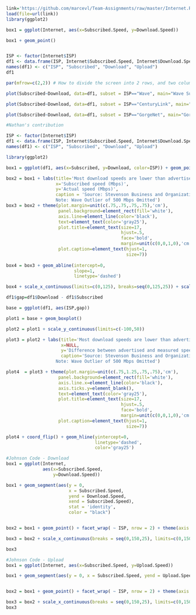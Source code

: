 

```r
link='https://github.com/marcevl/Team-Assignments/raw/master/Internet.RData'
load(file=url(link))
library(ggplot2)

box1 = ggplot(Internet, aes(x=Subscribed.Speed, y=Download.Speed))

box1 + geom_point()



```


```r
ISP <- factor(Internet$ISP)
df1 <- data.frame(ISP, Internet$Subscribed.Speed, Internet$Download.Speed, Internet$Upload.Speed)
names(df1) <- c("ISP", "Subscribed", "Download", "Upload")
df1
```

```r
par(mfrow=c(2,2)) # How to divide the screen into 2 rows, and two columns, with the boxplots first plotted by/across the rows:

plot(Subscribed~Download, data=df1, subset = ISP=="Wave", main="Wave Subscribed vs Download Speed") 

plot(Subscribed~Download, data=df1, subset = ISP=="CenturyLink", main="Century Link Subscribed vs Download Speed")

plot(Subscribed~Download, data=df1, subset = ISP=="GorgeNet", main="GorgeNet Subscribed vs Actual Download")

```


```r

#Nathan's contribution

ISP <- factor(Internet$ISP)
df1 <- data.frame(ISP, Internet$Subscribed.Speed, Internet$Download.Speed, Internet$Upload.Speed)
names(df1) <- c("ISP", "Subscribed", "Download", "Upload")

library(ggplot2)

box1 = ggplot(df1, aes(x=Subscribed, y=Download, color=ISP)) + geom_point()

box2 = box1 + labs(title='Most download speeds are lower than advertised',
                   x='Subscribed speed (Mbps)',
                   y='Actual speed (Mbps)',
                   caption = 'Source: Stevenson Business and Organization Internet Survey 
                   Note: Wave Outlier of 500 Mbps Omitted')
box3 = box2 + theme(plot.margin=unit(c(.75,.75,.75,.75),'cm'),
                    panel.background=element_rect(fill='white'),
                    axis.line=element_line(color='black'),
                    text=element_text(color='gray25'),
                    plot.title=element_text(size=17,
                                            hjust=.5,
                                            face='bold',
                                            margin=unit(c(0,0,1,0),'cm')),
                    plot.caption=element_text(hjust=1,
                                              size=7))
  
box4 = box3 + geom_abline(intercept=0, 
                          slope=1,
                          linetype='dashed')

box4 + scale_x_continuous(limits=c(0,125), breaks=seq(0,125,25)) + scale_y_continuous(limits=c(0,125), breaks=seq(0,125,25))

```

```r

df1$gap=df1$Download - df1$Subscribed

base = ggplot(df1, aes(ISP,gap)) 

plot1 = base + geom_boxplot()

plot2 = plot1 + scale_y_continuous(limits=c(-100,50))

plot3 = plot2 + labs(title='Most download speeds are lower than advertised',
                     x=NULL,
                     y='Difference between advertised and measured speeds',
                     caption='Source: Stevenson Business and Organization Internet Survey 
                   Note: Wave Outlier of 500 Mbps Omitted')

plot4  = plot3 + theme(plot.margin=unit(c(.75,1.25,.75,.75),'cm'),
                    panel.background=element_rect(fill='white'),
                    axis.line.x=element_line(color='black'),
                    axis.ticks.y=element_blank(),
                    text=element_text(color='gray25'),
                    plot.title=element_text(size=17,
                                            hjust=.5,
                                            face='bold',
                                            margin=unit(c(0,0,1,0),'cm')),
                    plot.caption=element_text(hjust=1,
                                              size=7))

plot4 + coord_flip() + geom_hline(yintercept=0,
                                  linetype='dashed',
                                  color='gray25')

```

```r
#Johnson Code - Download 
box1 = ggplot(Internet, 
              aes(x=Subscribed.Speed, 
                  y=Download.Speed))

box1 + geom_segment(aes(y = 0, 
                        x = Subscribed.Speed, 
                        yend = Download.Speed, 
                        xend = Subscribed.Speed), 
                        stat = 'identity', 
                        color = "black")


box2 = box1 + geom_point() + facet_wrap( ~ ISP, nrow = 2) + theme(axis.text.x = element_text(angle = 45, hjust = .7, vjust = .7), axis.title.y = element_text(vjust = 3), axis.title.x = element_text(vjust = -0.5), plot.caption = element_text(vjust = -0.5)) +labs(title = "Download Speed in Relation To Subscribed Speed", x = "Subscribed Speed", y = "Download Speed", caption = "Source:Stevenson Business and Organization Internet Survey")

box3 = box2 + scale_x_continuous(breaks = seq(0,150,25), limits=c(0,150)) + scale_y_continuous(breaks = seq(0,150,25), limits = c(0,150))

box3
```
```r
#Johnson Code - Upload 
box1 = ggplot(Internet, aes(x=Subscribed.Speed, y=Upload.Speed))

box1 + geom_segment(aes(y = 0, x = Subscribed.Speed, yend = Upload.Speed, xend = Subscribed.Speed), stat = 'identity', color = "black")


box2 = box1 + geom_point() + facet_wrap( ~ ISP, nrow = 2) + theme(axis.text.x = element_text(angle = 45, hjust = .7, vjust = .7), axis.title.y = element_text(vjust = 3), axis.title.x = element_text(vjust = -0.5), plot.caption = element_text(vjust = -0.5)) +labs(title = "Upload Speed in Relation To Subscribed Speed", x = "Subscribed Speed", y = "Upload Speed", caption = "Source:Stevenson Business and Organization Internet Survey")

box3 = box2 + scale_x_continuous(breaks = seq(0,150,25), limits=c(0,150)) + scale_y_continuous(breaks = seq(0,150,25), limits = c(0,150))
box3

```

